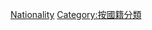 [[Category:環保人士|Nationality]]
<!--[[Category:Activists_by_issue_and_nationality|Category:Activists by issue and nationality]]-->
[[Category:按國籍分類|Category:按國籍分類]]